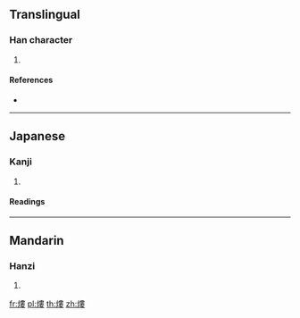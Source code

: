 {{character info/new}}
{{also|𤋏}}
==Translingual==

===Han character===
{{Han char|rn=86|rad=火|as=11|sn=15|four=95844|canj=FLLV|ids=⿰火婁}}

# {{defn|Han|sort=火11}}

====References====
* {{Han ref|kx=0680.240|dkj=19335|dj=1092.030|hdz=32228.140|uh=71A1|ud=29089|bh=E66E|bd=58990}}

----

==Japanese==

===Kanji===
{{ja-kanji|grade=|rs=火11}}

# {{defn|lang=ja|sort=火11}}

====Readings====
{{ja-readings|goon=[[ろう]] (rō)|kanon=[[ろう]] (rō)}}

----

==Mandarin==

===Hanzi===
{{cmn-hanzi|sim=𤋏|pin=[[lóu]] ([[lou2]])|wg=lou<sup>2</sup>}}

# {{defn|lang=cmn|sort=火11}}

[[fr:熡]]
[[pl:熡]]
[[th:熡]]
[[zh:熡]]